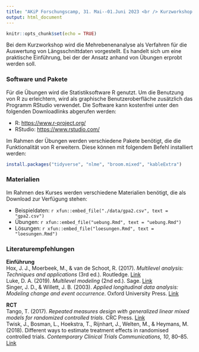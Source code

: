 ```yaml
---
title: "AKiP Forschungscamp, 31. Mai--01.Juni 2023 <br /> Kurzworkshop Multilevel Analysis"
output: html_document
---
```


```r
knitr::opts_chunk$set(echo = TRUE)
```

Bei dem Kurzworkshop wird die Mehrebenenanalyse als Verfahren für die Auswertung von Längsschnittdaten vorgestellt. Es handelt sich um eine praktische Einführung, bei der der Ansatz anhand von Übungen erprobt werden soll.

### Software und Pakete
Für die Übungen wird die Statistiksoftware R genutzt. Um die Benutzung von R zu erleichtern, wird als graphische Benutzeroberfläche zusätzlich das Programm RStudio verwendet. Die Software kann kostenfrei unter den folgenden Downloadlinks abgerufen werden:

- R: [https://www.r-project.org/](https://ftp.fau.de/cran/)
- RStudio: [https://www.rstudio.com/](https://www.rstudio.com/products/rstudio/download/#download)

Im Rahmen der Übungen werden verschiedene Pakete benötigt, die die Funktionalität von R erweitern. Diese können mit folgendem Befehl installiert werden:

```r
install.packages("tidyverse", "nlme", "broom.mixed", "kableExtra")
```

### Materialien
Im Rahmen des Kurses werden verschiedene Materialien benötigt, die als Download zur Verfügung stehen:

- Beispieldaten: `r xfun::embed_file("./data/gpa2.csv", text = "gpa2.csv")`
- Übungen: `r xfun::embed_file("uebung.Rmd", text = "uebung.Rmd")`
- Lösungen: `r xfun::embed_file("loesungen.Rmd", text = "loesungen.Rmd")`

### Literaturempfehlungen
**Einführung** \
Hox, J. J., Moerbeek, M., & van de Schoot, R. (2017). *Multilevel analysis: Techniques and applications* (3rd ed.). Routledge. [Link](https://multilevel-analysis.sites.uu.nl) \
Luke, D. A. (2019). *Multilevel modeling* (2nd ed.). Sage. [Link](https://us.sagepub.com/en-us/nam/multilevel-modeling/book243884)\
Singer, J. D., & Willett, J. B. (2003). *Applied longitudinal data analysis: Modeling change and event occurrence*. Oxford University Press. [Link](https://doi.org/10.1093/acprof:oso/9780195152968.001.0001) \

**RCT** \
Tango, T. (2017). *Repeated measures design with generalized linear mixed models for randomized controlled trials*. CRC Press. [Link](https://www.routledge.com/Repeated-Measures-Design-with-Generalized-Linear-Mixed-Models-for-Randomized/Tango/p/book/9780367736385) \
Twisk, J., Bosman, L., Hoekstra, T., Rijnhart, J., Welten, M., & Heymans, M. (2018). Different ways to estimate treatment effects in randomised controlled trials. *Contemporary Clinical Trials Communications, 10*, 80–85. [Link](https://doi.org/10.1016/j.conctc.2018.03.008)

